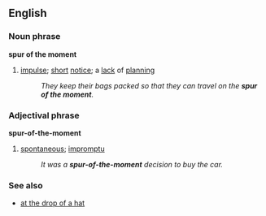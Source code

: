 ==English==

===Noun phrase===
'''spur of the moment'''
#{{idiom}} [[impulse]]; [[short]] [[notice]]; a [[lack]] of [[plan]]ning
#:''They keep their bags packed so that they can travel on the '''spur of the moment'''.''

===Adjectival phrase===
'''spur-of-the-moment'''
#[[spontaneous]]; [[impromptu]]
#:''It was a '''spur-of-the-moment''' decision to buy the car.''

===See also===
*[[at the drop of a hat]]